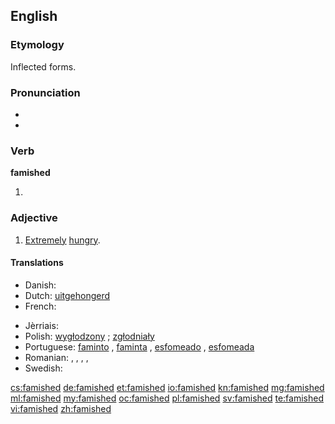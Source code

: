 ==English==

===Etymology===
Inflected forms.

===Pronunciation===
* {{IPA|/ˈfæmɪʃt/}}
* {{audio|en-us-famished.ogg|Audio (US)}}

===Verb===
'''famished'''

# {{en-past of|famish}}

===Adjective===
{{en-adj}}

# [[extremely|Extremely]] [[hungry]].

====Translations====
{{trans-top|extremely hungry}}
* Danish: {{t-|da|udhungret}}
* Dutch: [[uitgehongerd]]
* French: {{t+|fr|affamé}}
{{trans-mid}}
* Jèrriais: {{tø|roa-jer|famélique|m|f}}
* Polish: [[wygłodzony]] ; [[zgłodniały]]
* Portuguese: [[faminto]] {{m}}, [[faminta]] {{f}}, [[esfomeado]] {{m}}, [[esfomeada]] {{f}}
* Romanian: {{t|ro|înfometat|m|n}}, {{t|ro|înfometată|f}}, {{t|ro|înfometați|m-p}}, {{t|ro|înfometate|f-p|n-p}}, {{t|ro|hămesit|m}}
* Swedish: {{t|sv|utsvulten}}
{{trans-bottom}}

[[cs:famished]]
[[de:famished]]
[[et:famished]]
[[io:famished]]
[[kn:famished]]
[[mg:famished]]
[[ml:famished]]
[[my:famished]]
[[oc:famished]]
[[pl:famished]]
[[sv:famished]]
[[te:famished]]
[[vi:famished]]
[[zh:famished]]
